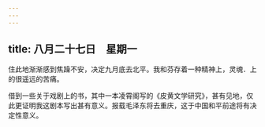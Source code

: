 ```yaml
---
---
---
```

title: 八月二十七日　星期一
---




住此地渐渐感到焦躁不安，决定九月底去北平。我和芬存着一种精神上，灵魂．上的很遥远的苦痛。

借到一些关于戏剧上的书，其中一本凌霄阁写的《皮黄文学研究》，甚有见地，仅此更证明我这剧本写出甚有意义。报载毛泽东将去重庆，这于中国和平前途将有决定性意义。